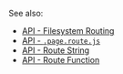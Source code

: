
<RouteStringsAndRouteFunctions />

See also:
 - [API - Filesystem Routing](/filesystem-routing)
 - [API - `.page.route.js`](/.page.route.js)
 - [API - Route String](/route-string)
 - [API - Route Function](/route-function)
